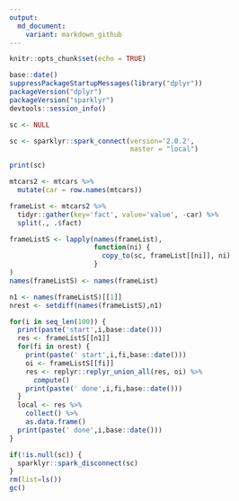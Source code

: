 ```yaml
---
output:
  md_document:
    variant: markdown_github
---
```


<!-- README.md is generated from README.Rmd. Please edit that file -->

```r
knitr::opts_chunk$set(echo = TRUE)
```

```r
base::date()
suppressPackageStartupMessages(library("dplyr"))
packageVersion("dplyr")
packageVersion("sparklyr")
devtools::session_info()

sc <- NULL

sc <- sparklyr::spark_connect(version='2.0.2', 
                              master = "local")

print(sc)

mtcars2 <- mtcars %>%
  mutate(car = row.names(mtcars)) 

frameList <- mtcars2 %>% 
  tidyr::gather(key='fact', value='value', -car) %>% 
  split(., .$fact) 

frameListS <- lapply(names(frameList), 
                     function(ni) {
                       copy_to(sc, frameList[[ni]], ni)
                     }
)
names(frameListS) <- names(frameList)

n1 <- names(frameListS)[[1]]
nrest <- setdiff(names(frameListS),n1)
```

```r

for(i in seq_len(100)) { 
  print(paste('start',i,base::date()))
  res <- frameListS[[n1]]
  for(fi in nrest) {
    print(paste(' start',i,fi,base::date()))
    oi <- frameListS[[fi]]
    res <- replyr::replyr_union_all(res, oi) %>%
      compute()
    print(paste(' done',i,fi,base::date()))
  }
  local <- res %>%
    collect() %>%
    as.data.frame()
  print(paste(' done',i,base::date()))
}
```



```r
if(!is.null(sc)) {
  sparklyr::spark_disconnect(sc)
}
rm(list=ls())
gc()
```
